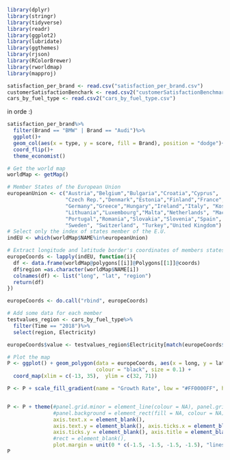 ```r
library(dplyr)
library(stringr)
library(tidyverse)
library(readr)
library(ggplot2)
library(lubridate)
library(ggthemes)
library(rjson)
library(RColorBrewer)
library(rworldmap)
library(mapproj)
```


```r
satisfaction_per_brand <- read.csv("satisfaction_per_brand.csv")
customerSatisfactionBenchark <- read.csv2("customerSatisfactionBenchmark.csv")
cars_by_fuel_type <- read.csv2("cars_by_fuel_type.csv")
```

in orde :)
```r
satisfaction_per_brand%>%
  filter(Brand == "BMW" | Brand == "Audi")%>%
  ggplot()+
  geom_col(aes(x = type, y = score, fill = Brand), position = "dodge")+
  coord_flip()+
  theme_economist()
```

```r
# Get the world map
worldMap <- getMap()

# Member States of the European Union
europeanUnion <- c("Austria","Belgium","Bulgaria","Croatia","Cyprus",
                   "Czech Rep.","Denmark","Estonia","Finland","France",
                   "Germany","Greece","Hungary","Ireland","Italy", "Kosovo", "Latvia", "Liechtenstein",
                   "Lithuania","Luxembourg","Malta","Netherlands", "Macedonia", "Norway", "Poland",
                   "Portugal","Romania","Slovakia","Slovenia","Spain",
                   "Sweden", "Switzerland", "Turkey","United Kingdom")
# Select only the index of states member of the E.U.
indEU <- which(worldMap$NAME%in%europeanUnion)
```

```r
# Extract longitude and latitude border's coordinates of members states of E.U. 
europeCoords <- lapply(indEU, function(i){
  df <- data.frame(worldMap@polygons[[i]]@Polygons[[1]]@coords)
  df$region =as.character(worldMap$NAME[i])
  colnames(df) <- list("long", "lat", "region")
  return(df)
})

europeCoords <- do.call("rbind", europeCoords)
```

```r
# Add some data for each member
testvalues_region <- cars_by_fuel_type%>%
  filter(Time == "2018")%>%
  select(region, Electricity)

europeCoords$value <- testvalues_region$Electricity[match(europeCoords$region,testvalues_region$region)]
```

```r
# Plot the map
P <- ggplot() + geom_polygon(data = europeCoords, aes(x = long, y = lat, group = region, fill = value),
                             colour = "black", size = 0.1) +
  coord_map(xlim = c(-13, 35),  ylim = c(32, 71))

P <- P + scale_fill_gradient(name = "Growth Rate", low = "#FF0000FF", high = "#00FF00", na.value = "grey50")


P <- P + theme(#panel.grid.minor = element_line(colour = NA), panel.grid.minor = element_line(colour = NA),
               #panel.background = element_rect(fill = NA, colour = NA),
               axis.text.x = element_blank(),
               axis.text.y = element_blank(), axis.ticks.x = element_blank(),
               axis.ticks.y = element_blank(), axis.title = element_blank(),
               #rect = element_blank(),
               plot.margin = unit(0 * c(-1.5, -1.5, -1.5, -1.5), "lines"))
P
```


